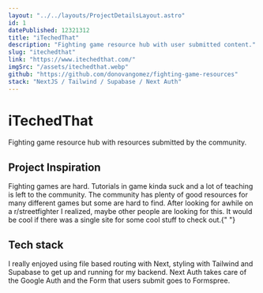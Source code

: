 ```yaml
---
layout: "../../layouts/ProjectDetailsLayout.astro"
id: 1
datePublished: 12321312
title: "iTechedThat"
description: "Fighting game resource hub with user submitted content."
slug: "itechedthat"
link: "https://www.itechedthat.com/"
imgSrc: "/assets/itechedthat.webp"
github: "https://github.com/donovangomez/fighting-game-resources"
stack: "NextJS / Tailwind / Supabase / Next Auth"
---
```


<h1 class="text-5xl mt-14">iTechedThat</h1>

<p class="text-xl my-4">
  Fighting game resource hub with resources submitted by the community.
</p>

<h2 class="text-3xl my-4">Project Inspiration</h2>

<p class="text-xl my-4">
  Fighting games are hard. Tutorials in game kinda suck and a lot of teaching is
  left to the community. The community has plenty of good resources for many
  different games but some are hard to find. After looking for awhile on a
  r/streetfighter I realized, maybe other people are looking for this. It would
  be cool if there was a single site for some cool stuff to check out.{" "}
</p>

<h2 class="text-3xl my-4">Tech stack</h2>

<p class="text-xl my-4">
  I really enjoyed using file based routing with Next, styling with Tailwind and
  Supabase to get up and running for my backend. Next Auth takes care of the
  Google Auth and the Form that users submit goes to Formspree.
</p>
